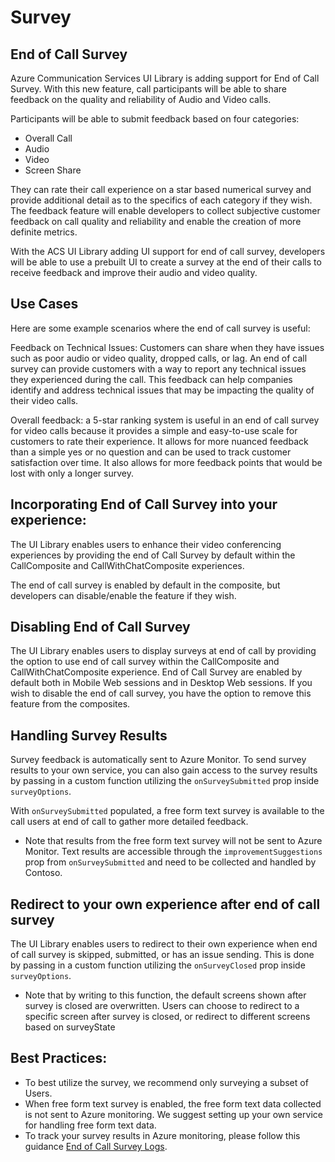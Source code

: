 

<Meta title="Concepts/Survey" />

# Survey

## End of Call Survey

Azure Communication Services UI Library is adding support for End of Call Survey. With this new feature, call participants will be able to share feedback on the quality and reliability of Audio and Video calls.

Participants will be able to submit feedback based on four categories:

- Overall Call
- Audio
- Video
- Screen Share

They can rate their call experience on a star based numerical survey and provide additional detail as to the specifics of each category if they wish. The feedback feature will enable developers to collect subjective customer feedback on call quality and reliability and enable the creation of more definite metrics.

With the ACS UI Library adding UI support for end of call survey, developers will be able to use a prebuilt UI to create a survey at the end of their calls to receive feedback and improve their audio and video quality.

## Use Cases

Here are some example scenarios where the end of call survey is useful:

Feedback on Technical Issues: Customers can share when they have issues such as poor audio or video quality, dropped calls, or lag. An end of call survey can provide customers with a way to report any technical issues they experienced during the call. This feedback can help companies identify and address technical issues that may be impacting the quality of their video calls.

Overall feedback: a 5-star ranking system is useful in an end of call survey for video calls because it provides a simple and easy-to-use scale for customers to rate their experience. It allows for more nuanced feedback than a simple yes or no question and can be used to track customer satisfaction over time. It also allows for more feedback points that would be lost with only a longer survey.

## Incorporating End of Call Survey into your experience:

The UI Library enables users to enhance their video conferencing experiences by providing the end of Call Survey by default within the CallComposite and CallWithChatComposite experiences.

The end of call survey is enabled by default in the composite, but developers can disable/enable the feature if they wish.

## Disabling End of Call Survey

The UI Library enables users to display surveys at end of call by providing the option to use end of call survey within the CallComposite and CallWithChatComposite experience. End of Call Survey are enabled by default both in Mobile Web sessions and in Desktop Web sessions. If you wish to disable the end of call survey, you have the option to remove this feature from the composites.

<Source code={exampleDisableSurvey} />

## Handling Survey Results

Survey feedback is automatically sent to Azure Monitor. To send survey results to your own service, you can also gain access to the survey results by passing in a custom function utilizing the `onSurveySubmitted` prop inside `surveyOptions`.

With `onSurveySubmitted` populated, a free form text survey is available to the call users at end of call to gather more detailed feedback.

- Note that results from the free form text survey will not be sent to Azure Monitor. Text results are accessible through the `improvementSuggestions` prop from `onSurveySubmitted` and need to be collected and handled by Contoso.

<Source code={exampleOnSurveySubmitted} />

## Redirect to your own experience after end of call survey

The UI Library enables users to redirect to their own experience when end of call survey is skipped, submitted, or has an issue sending. This is done by passing in a custom function utilizing the `onSurveyClosed` prop inside `surveyOptions`.

- Note that by writing to this function, the default screens shown after survey is closed are overwritten. Users can choose to redirect to a specific screen after survey is closed, or redirect to different screens based on surveyState

<Source code={exampleOnSurveyClosed} />

## Best Practices:

- To best utilize the survey, we recommend only surveying a subset of Users.
- When free form text survey is enabled, the free form text data collected is not sent to Azure monitoring. We suggest setting up your own service for handling free form text data.
- To track your survey results in Azure monitoring, please follow this guidance [End of Call Survey Logs](https://learn.microsoft.com/en-us/azure/communication-services/concepts/analytics/logs/end-of-call-survey-logs).
